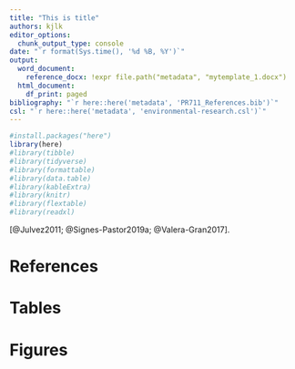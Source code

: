```yaml
---
title: "This is title"
authors: kjlk
editor_options:
  chunk_output_type: console
date: "`r format(Sys.time(), '%d %B, %Y')`"
output:
  word_document: 
    reference_docx: !expr file.path("metadata", "mytemplate_1.docx") 
  html_document:
    df_print: paged
bibliography: "`r here::here('metadata', 'PR711_References.bib')`"
csl: "`r here::here('metadata', 'environmental-research.csl')`"
---
```



```r
#install.packages("here")
library(here)
#library(tibble)
#library(tidyverse)
#library(formattable)
#library(data.table)
#library(kableExtra)
#library(knitr)
#library(flextable)
#library(readxl)
```



[@Julvez2011; @Signes-Pastor2019a; @Valera-Gran2017]. 


# References

<div id="refs"></div> 

# Tables



# Figures